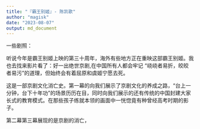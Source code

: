 ```yaml
---
title: "『霸王别姬』- 陈凯歌"
author: "magisk"
date: "2023-08-07"
output: md_document
---
```

一些剧照：


听说今年是霸王别姬上映的第三十周年，海外有些地方正在重映这部霸王别姬。我也去找来影片看了：好一出绝世京剧,在中国所有人都会牢记
"峣峣者易折，皎皎者易污"的道理，但始终会有着屈原和虞姬宁愿去死。


这是一部京剧文化消亡史。第一幕的向我们展示了京剧文化的养成之路，"台上一分钟，台下十年功"的场景历历在目，同时向我们展示的还有传统的中国封建大家长式的教育模式。在那些孩子练就本领的画面中一恍惚竟有种曾经高考时期的影子。



第二幕第三幕展现的是京剧的消亡，